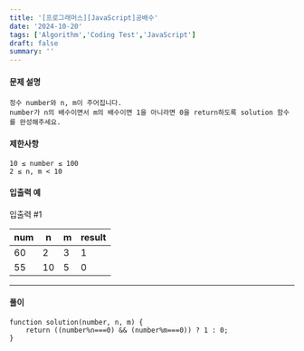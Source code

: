 ```yaml
---
title: '[프로그래머스][JavaScript]공배수'
date: '2024-10-20'
tags: ['Algorithm','Coding Test','JavaScript']
draft: false
summary: ''
---
```

#### 문제 설명
    정수 number와 n, m이 주어집니다. 
    number가 n의 배수이면서 m의 배수이면 1을 아니라면 0을 return하도록 solution 함수를 완성해주세요.
#### 제한사항
````
10 ≤ number ≤ 100
2 ≤ n, m < 10
````
#### 입출력 예
입출력 #1

| num	 | n	  | m   | result |
|------|-----|-----|--------|
| 60	  | 2	  | 3   | 1      |
| 55	  | 10	 | 5   |0|

---
#### 풀이
````
function solution(number, n, m) {
    return ((number%n===0) && (number%m===0)) ? 1 : 0;
}
````